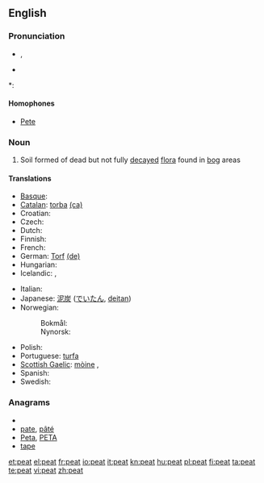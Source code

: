 ==English==

===Pronunciation===
* {{IPA|/piːt/}}, {{SAMPA|/pi:t/}}
* {{audio|en-us-peat.ogg|Audio (US)}}

*: {{rhymes|iːt}}

====Homophones====
* [[Pete]]

===Noun===
{{wikipedia}}
{{en-noun|s|-}}

# Soil formed of dead but not fully [[decay|decayed]] [[flora]] found in [[bog]] areas

====Translations====
{{trans-top|soil}}
* [[Basque]]: {{t|eu|zohikatz|xs=Basque}}
* [[Catalan]]: [[torba]] {{f}} [[:ca:torba|(ca)]]
* Croatian: {{t-|hr|treset|m}}
* Czech: {{t-|cs|rašelina|f}}
* Dutch: {{t+|nl|turf}}
* Finnish: {{t+|fi|turve}}
* French: {{t+|fr|tourbe|f}}
* German: [[Torf]] {{m}} [[:de:Torf|(de)]]
* Hungarian: {{t+|hu|tőzeg}}
* Icelandic: {{t-|is|torf|n}}, {{t-|is|mór|m}}
{{trans-mid}}
* Italian: {{t+|it|torba|f}}
* Japanese: [[泥炭]] ([[でいたん]], [[deitan]])
* Norwegian:
*: Bokmål: {{t-|no|torv|m|f}}
*: Nynorsk: {{t-|no|torv|f|n}}
* Polish: {{t+|pl|torf|m}}
* Portuguese: [[:pt:turfa|turfa]] {{f}}
* [[Scottish Gaelic]]: [[mòine]] {{f}},  {{qualifier|single piece}} {{t|gd|fàd|m}}
* Spanish: {{t-|es|turba|f}}
* Swedish: {{t-|sv|torv}}
{{trans-bottom}}

===Anagrams===
* {{alphagram|aept}}
* [[pate#English|pate]], [[pâté#English|pâté]]
* [[Peta#English|Peta]], [[PETA#English|PETA]]
* [[tape#English|tape]]

[[et:peat]]
[[el:peat]]
[[fr:peat]]
[[io:peat]]
[[it:peat]]
[[kn:peat]]
[[hu:peat]]
[[pl:peat]]
[[fi:peat]]
[[ta:peat]]
[[te:peat]]
[[vi:peat]]
[[zh:peat]]